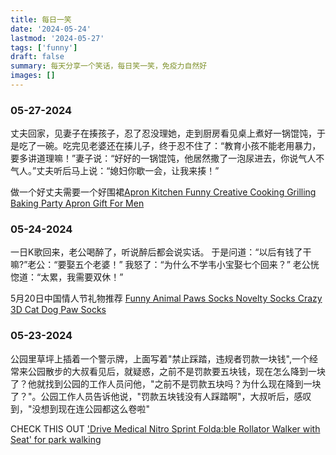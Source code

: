 ```yaml
---
title: 每日一笑
date: '2024-05-24'
lastmod: '2024-05-27'
tags: ['funny']
draft: false
summary: 每天分享一个笑话，每日笑一笑，免疫力自然好
images: []
---
```


### 05-27-2024

丈夫回家，见妻子在揍孩子，忍了忍没理她，走到厨房看见桌上煮好一锅馄饨，于是吃了一碗。吃完见老婆还在揍儿子，终于忍不住了：“教育小孩不能老用暴力，要多讲道理嘛！”妻子说：“好好的一锅馄饨，他居然撒了一泡尿进去，你说气人不气人。”丈夫听后马上说：“媳妇你歇一会，让我来揍！”

做一个好丈夫需要一个好围裙[Apron Kitchen Funny Creative Cooking Grilling Baking Party Apron Gift For Men](https://amzn.to/3KeO4Hk)

### 05-24-2024

一日K歌回来，老公喝醉了，听说醉后都会说实话。 于是问道：“以后有钱了干嘛?”老公：“要娶五个老婆！” 我怒了：“为什么不学韦小宝娶七个回来？” 老公恍惚道：“太累，我需要双休！”

5月20日中国情人节礼物推荐 [Funny Animal Paws Socks Novelty Socks Crazy 3D Cat Dog Paw Socks](https://amzn.to/4ayLpCX)

### 05-23-2024

公园里草坪上插着一个警示牌，上面写着"禁止踩踏，违规者罚款一块钱",一个经常来公园散步的大叔看见后，就疑惑，之前不是罚款要五块钱，现在怎么降到一块了？他就找到公园的工作人员问他，"之前不是罚款五块吗？为什么现在降到一块了？"。公园工作人员告诉他说，"罚款五块钱没有人踩踏啊"，大叔听后，感叹到，"没想到现在连公园都这么卷啦"

CHECK THIS OUT ['Drive Medical Nitro Sprint Folda:ble Rollator Walker with Seat' for park walking](https://amzn.to/4bNRJrr)
